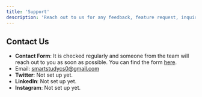 ```yaml
---
title: 'Support'
description: 'Reach out to us for any feedback, feature request, inquiry, or questions'
---
```


## Contact Us

- **Contact Form**: It is checked regularly and someone from the team will reach out to you as soon as possible. You can find the form [here](https://smart-study-official.vercel.app/contact).
- Email: smartstudycs0@gmail.com
- **Twitter**: Not set up yet. 
- **LinkedIn**: Not set up yet. 
- **Instagram**: Not set up yet. 